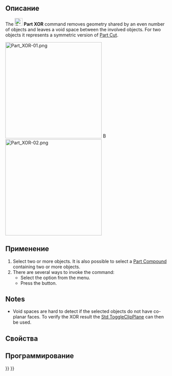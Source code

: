 <languages/>

<div class="mw-translate-fuzzy">
{{Docnav/ru
|[[Part_Slice/ru|Slice]]
|[[Part_Measure_Linear/ru|Measure Linear]]
|[[Part_Workbench/ru|Верстак "Part"]]
|IconL=Part_Slice.svg
|IconR=Part_Measure_Linear.svg
|IconC=Workbench_Part.svg
}}
</div>

<div class="mw-translate-fuzzy">
{{GuiCommand/ru
|Name=Part XOR
|Name/ru=Part XOR
|MenuLocation=Деталь → Разделить → Boolean Xor
|Workbenches=[[Part_Workbench/ru|Part]]
|Version=0.17
|SeeAlso=[[Part_BooleanFragments/ru|Part Boolean Fragments]], [[Part_Slice/ru|Part Slice]], [[Part_CompJoinFeatures/ru|Join features]], [[Part_Boolean/ru|Part Boolean]]
}}
</div>

<span id="Description"></span>
==Описание==

The [[Image:Part_XOR.svg|24px]] '''Part XOR''' command removes geometry shared by an even number of objects and leaves a void space between the involved objects. For two objects it represents a symmetric version of [[Part_Cut|Part Cut]].

[[Image:Part_XOR-01.png|300px]] [[Image:Button_right.svg|16px|link=]]
[[Image:Part_XOR-02.png|300px]]
{{Caption|Three overlapping objects → Result object}}

<span id="Usage"></span>
==Применение==

# Select two or more objects. It is also possible to select a [[Part_Compound|Part Compound]] containing two or more objects.
# There are several ways to invoke the command:
#* Select the {{MenuCommand|Part → Split → [[Image:Part_XOR.svg|16px]] Boolean XOR}} option from the menu.
#* Press the {{Button|[[Image:Part_XOR.svg|16px]] [[Part_XOR|Boolean XOR]]}} button.

==Notes==

* Void spaces are hard to detect if the selected objects do not have co-planar faces. To verify the XOR result the [[Std_ToggleClipPlane|Std ToggleClipPlane]] can then be used.

<span id="Properties"></span>
==Свойства==

<span id="Scripting"></span>
==Программирование==


<div class="mw-translate-fuzzy">
{{Docnav/ru
|[[Part_Slice/ru|Slice]]
|[[Part_Measure_Linear/ru|Measure Linear]]
|[[Part_Workbench/ru|Верстак "Part"]]
|IconL=Part_Slice.svg
|IconR=Part_Measure_Linear.svg
|IconC=Workbench_Part.svg
}}
</div>

{{Part_Tools_navi{{#translation:}}}}
{{Userdocnavi{{#translation:}}}}